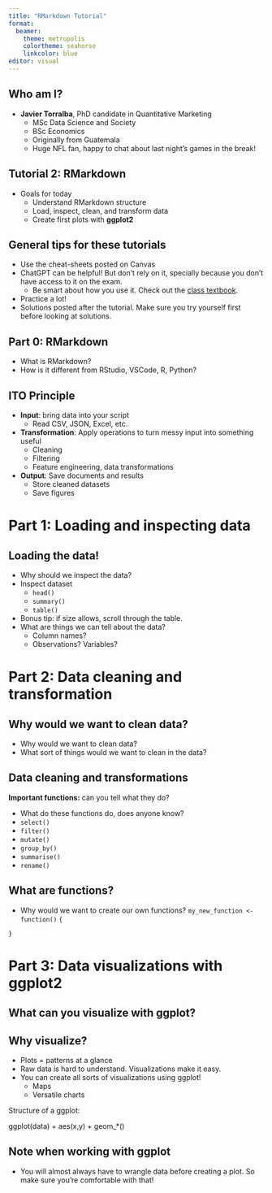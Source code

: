 ```yaml
---
title: "RMarkdown Tutorial"
format: 
  beamer:
    theme: metropolis
    colortheme: seahorse
    linkcolor: blue
editor: visual
---
```


## Who am I?

-   **Javier Torralba**, PhD candidate in Quantitative Marketing
    -   MSc Data Science and Society
    -   BSc Economics
    -   Originally from Guatemala
    -   Huge NFL fan, happy to chat about last night's games in the break!

## Tutorial 2: RMarkdown

-   Goals for today
    -   Understand RMarkdown structure
    -   Load, inspect, clean, and transform data
    -   Create first plots with **ggplot2**

## General tips for these tutorials

-   Use the cheat-sheets posted on Canvas
-   ChatGPT can be helpful! But don't rely on it, specially because you don't have access to it on the exam.
    -   Be smart about how you use it. Check out the [class textbook](https://dprep-book.hannesdatta.com/coding-with-ai.html).
-   Practice a lot!
-   Solutions posted after the tutorial. Make sure you try yourself first before looking at solutions.

## Part 0: RMarkdown

-   What is RMarkdown?
-   How is it different from RStudio, VSCode, R, Python?

## ITO Principle

-   **Input**: bring data into your script
    -   Read CSV, JSON, Excel, etc.
-   **Transformation**: Apply operations to turn messy input into something useful
    -   Cleaning
    -   Filtering
    -   Feature engineering, data transformations
-   **Output**: Save documents and results
    -   Store cleaned datasets
    -   Save figures

# Part 1: Loading and inspecting data

## Loading the data!

-   Why should we inspect the data?
-   Inspect dataset
    -   `head()`\
    -   `summary()`\
    -   `table()`\
-   Bonus tip: if size allows, scroll through the table.
-   What are things we can tell about the data?
    -   Column names?\
    -   Observations? Variables?

# Part 2: Data cleaning and transformation

## Why would we want to clean data?

-   Why would we want to clean data?
-   What sort of things would we want to clean in the data?

## Data cleaning and transformations

**Important functions:** can you tell what they do?

-   What do these functions do, does anyone know?
-   `select()`
-   `filter()`
-   `mutate()`
-   `group_by()`
-   `summarise()`
-   `rename()`

## What are functions?

-   Why would we want to create our own functions? `my_new_function <- function()` `{`

`}`

# Part 3: Data visualizations with ggplot2

## What can you visualize with ggplot?

<!--
![](ggplot_example.png)
-->

## Why visualize?

-   Plots = patterns at a glance
-   Raw data is hard to understand. Visualizations make it easy.
-   You can create all sorts of visualizations using ggplot!
    -   Maps
    -   Versatile charts

Structure of a ggplot:

ggplot(data) + aes(x,y) + geom\_\*()

## Note when working with ggplot

-   You will almost always have to wrangle data before creating a plot. So make sure you're comfortable with that!
